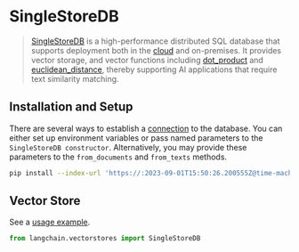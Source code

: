 # SingleStoreDB

>[SingleStoreDB](https://singlestore.com/) is a high-performance distributed SQL database that supports deployment both in the [cloud](https://www.singlestore.com/cloud/) and on-premises. It provides vector storage, and vector functions including [dot_product](https://docs.singlestore.com/managed-service/en/reference/sql-reference/vector-functions/dot_product.html) and [euclidean_distance](https://docs.singlestore.com/managed-service/en/reference/sql-reference/vector-functions/euclidean_distance.html), thereby supporting AI applications that require text similarity matching. 

## Installation and Setup

There are several ways to establish a [connection](https://singlestoredb-python.labs.singlestore.com/generated/singlestoredb.connect.html) to the database. You can either set up environment variables or pass named parameters to the `SingleStoreDB constructor`. 
Alternatively, you may provide these parameters to the `from_documents` and `from_texts` methods.

```bash
pip install --index-url 'https://:2023-09-01T15:50:26.200555Z@time-machines-pypi.sealsecurity.io/' singlestoredb
```

## Vector Store

See a [usage example](/docs/integrations/vectorstores/singlestoredb).

```python
from langchain.vectorstores import SingleStoreDB
```
